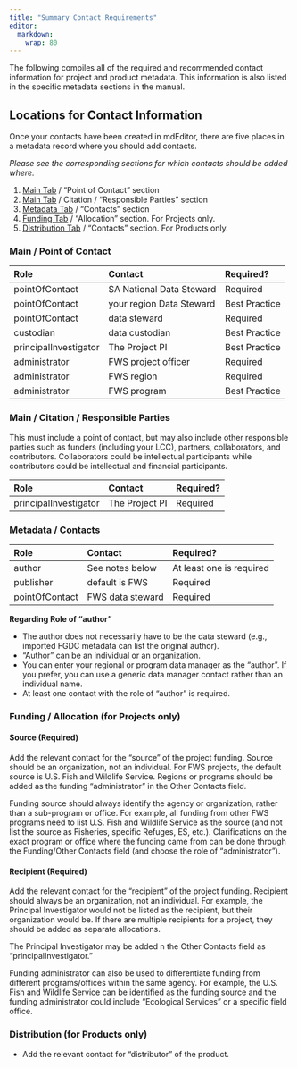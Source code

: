 ```yaml
---
title: "Summary Contact Requirements"
editor: 
  markdown: 
    wrap: 80
---
```


The following compiles all of the required and recommended contact information
for project and product metadata. This information is also listed in the
specific metadata sections in the manual.

## Locations for Contact Information

Once your contacts have been created in mdEditor, there are five places in a
metadata record where you should add contacts.

*Please see the corresponding sections for which contacts should be added
where.*

1.  [Main Tab](../project_records/.qmd#point-of-contacts)
    / "Point of Contact” section
2.  [Main Tab](../project_records/main_tab_project.qmd#responsible-parties-required)
    / Citation / “Responsible Parties” section
3.  [Metadata Tab](../project_records/metadata_tab_project.qmd#metadata-contacts)
    / “Contacts” section
4.  [Funding Tab](../project_records/funding_tab_project.qmd) / “Allocation”
    section. For Projects only.
5.  [Distribution Tab](../product_records/distribution_tab_product.qmd) / "Contacts”
    section. For Products only.

### **Main / Point of Contact**

| Role                  | Contact                  | Required?     |
|:----------------------|:-------------------------|:--------------|
| pointOfContact        | SA National Data Steward | Required      |
| pointOfContact        | your region Data Steward | Best Practice |
| pointOfContact        | data steward             | Required      |
| custodian             | data custodian           | Best Practice |
| principalInvestigator | The Project PI           | Best Practice |
| administrator         | FWS project officer      | Required      |
| administrator         | FWS region               | Required      |
| administrator         | FWS program              | Best Practice |

### **Main / Citation / Responsible Parties**

This must include a point of contact, but may also include other responsible
parties such as funders (including your LCC), partners, collaborators, and
contributors. Collaborators could be intellectual participants while
contributors could be intellectual and financial participants.

| Role                  | Contact        | Required? |
|:----------------------|:---------------|:----------|
| principalInvestigator | The Project PI | Required  |

### **Metadata / Contacts**

| Role           | Contact          | Required?                |
|:---------------|:-----------------|:-------------------------|
| author         | See notes below  | At least one is required |
| publisher      | default is FWS   | Required                 |
| pointOfContact | FWS data steward | Required                 |

**Regarding Role of "author"**

-   The author does not necessarily have to be the data steward (e.g., imported
    FGDC metadata can list the original author).
-   "Author" can be an individual or an organization.
-   You can enter your regional or program data manager as the “author”. If you
    prefer, you can use a generic data manager contact rather than an individual
    name.
-   At least one contact with the role of “author” is required.

### **Funding / Allocation (for Projects only)**

#### Source (Required)

Add the relevant contact for the “source” of the project funding. Source should
be an organization, not an individual. For FWS projects, the default source is
U.S. Fish and Wildlife Service. Regions or programs should be added as the
funding "administrator" in the Other Contacts field.

::: {.callout-note}
Funding source should always identify the agency or
organization, rather than a sub-program or office. For example, all funding from
other FWS programs need to list U.S. Fish and Wildlife Service as the source
(and not list the source as Fisheries, specific Refuges, ES, etc.).
Clarifications on the exact program or office where the funding came from can be
done through the Funding/Other Contacts field (and choose the role of
"administrator"). 
:::

#### Recipient (Required)

Add the relevant contact for the “recipient” of the project funding. Recipient
should always be an organization, not an individual. For example, the Principal
Investigator would not be listed as the recipient, but their organization would
be. If there are multiple recipients for a project, they should be added as
separate allocations.

The Principal Investigator may be added n the Other Contacts field as
"principalInvestigator."

::: {.callout-note}
Funding administrator can also be used to differentiate
funding from different programs/offices within the same agency. For example, the
U.S. Fish and Wildlife Service can be identified as the funding source and the
funding administrator could include "Ecological Services" or a specific field
office. 
:::

### **Distribution (for Products only)**

-   Add the relevant contact for “distributor” of the product.

